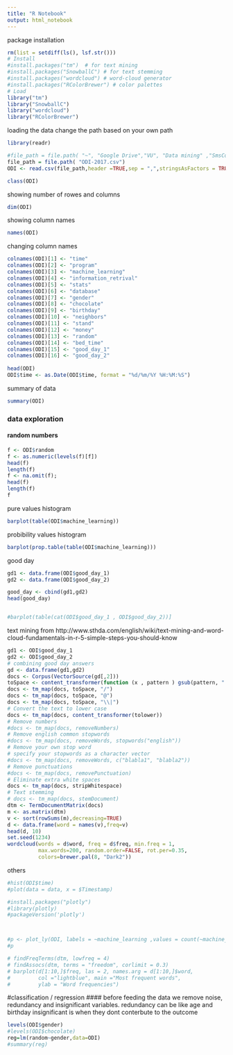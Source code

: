 ```yaml
---
title: "R Notebook"
output: html_notebook
---
```



<!-- This is an [R Markdown](http://rmarkdown.rstudio.com) Notebook. When you execute code within the notebook, the results appear beneath the code.  

Try executing this chunk by clicking the *Run* button within the chunk or by placing your cursor inside it and pressing *Cmd+Shift+Enter*. 

Add a new chunk by clicking the *Insert Chunk* button on the toolbar or by pressing *Cmd+Option+I*.

When you save the notebook, an HTML file containing the code and output will be saved alongside it (click the *Preview* button or press *Cmd+Shift+K* to preview the HTML file).
-->
package installation

```r
rm(list = setdiff(ls(), lsf.str()))
# Install
#install.packages("tm")  # for text mining
#install.packages("SnowballC") # for text stemming
#install.packages("wordcloud") # word-cloud generator 
#install.packages("RColorBrewer") # color palettes
# Load
library("tm")
library("SnowballC")
library("wordcloud")
library("RColorBrewer")
```



loading the data 
change the path based on your own path
```r
library(readr)

#file_path = file.path( "~", "Google Drive","VU", "Data mining" ,"SmsCollection.csv")
file_path = file.path( "ODI-2017.csv")
ODI <- read.csv(file_path,header =TRUE,sep = ",",stringsAsFactors = TRUE,fill = TRUE)

class(ODI)
```
showing number of rowes and columns
```r
dim(ODI) 
```
showing column names
```r
names(ODI) 
```

changing column names 
```r
colnames(ODI)[1] <- "time"
colnames(ODI)[2] <- "program"
colnames(ODI)[3] <- "machine_learning"
colnames(ODI)[4] <- "information_retrival"
colnames(ODI)[5] <- "stats"
colnames(ODI)[6] <- "database"
colnames(ODI)[7] <- "gender"
colnames(ODI)[8] <- "chocolate"
colnames(ODI)[9] <- "birthday"
colnames(ODI)[10] <- "neighbors"
colnames(ODI)[11] <- "stand"
colnames(ODI)[12] <- "money"
colnames(ODI)[13] <- "random"
colnames(ODI)[14] <- "bed_time"
colnames(ODI)[15] <- "good_day_1"
colnames(ODI)[16] <- "good_day_2"
              
head(ODI)
ODI$time <- as.Date(ODI$time, format = "%d/%m/%Y %H:%M:%S")

```
summary of data
```r
summary(ODI)
```
### data exploration
#### random numbers
```r
f <- ODI$random
f <- as.numeric(levels(f)[f])
head(f)
length(f)
f <- na.omit(f);
head(f)
length(f)
f
```

pure values histogram
```r
barplot(table(ODI$machine_learning))

```
probibility values histogram
```r
barplot(prop.table(table(ODI$machine_learning)))
```

good day
```r
gd1 <- data.frame(ODI$good_day_1)
gd2 <- data.frame(ODI$good_day_2)

good_day <- cbind(gd1,gd2)
head(good_day)


#barplot(table(cat(ODI$good_day_1 , ODI$good_day_2))]

```

text mining from http://www.sthda.com/english/wiki/text-mining-and-word-cloud-fundamentals-in-r-5-simple-steps-you-should-know

```r
gd1 <- ODI$good_day_1
gd2 <- ODI$good_day_2
# combining good day answers 
gd <- data.frame(gd1,gd2)
docs <- Corpus(VectorSource(gd[,2]))
toSpace <- content_transformer(function (x , pattern ) gsub(pattern, " ", x))
docs <- tm_map(docs, toSpace, "/")
docs <- tm_map(docs, toSpace, "@")
docs <- tm_map(docs, toSpace, "\\|")
# Convert the text to lower case
docs <- tm_map(docs, content_transformer(tolower))
# Remove numbers
#docs <- tm_map(docs, removeNumbers)
# Remove english common stopwords
#docs <- tm_map(docs, removeWords, stopwords("english"))
# Remove your own stop word
# specify your stopwords as a character vector
#docs <- tm_map(docs, removeWords, c("blabla1", "blabla2")) 
# Remove punctuations
#docs <- tm_map(docs, removePunctuation)
# Eliminate extra white spaces
docs <- tm_map(docs, stripWhitespace)
# Text stemming
# docs <- tm_map(docs, stemDocument)
dtm <- TermDocumentMatrix(docs)
m <- as.matrix(dtm)
v <- sort(rowSums(m),decreasing=TRUE)
d <- data.frame(word = names(v),freq=v)
head(d, 10)
set.seed(1234)
wordcloud(words = d$word, freq = d$freq, min.freq = 1,
          max.words=200, random.order=FALSE, rot.per=0.35, 
          colors=brewer.pal(8, "Dark2"))
```

others
```r
#hist(ODI$time)
#plot(data = data, x = $Timestamp)

#install.packages("plotly")
#library(plotly)
#packageVersion('plotly')



#p <- plot_ly(ODI, labels = ~machine_learning ,values = count(~machine_learning), type = 'pie')
#p

# findFreqTerms(dtm, lowfreq = 4)
# findAssocs(dtm, terms = "freedom", corlimit = 0.3)
# barplot(d[1:10,]$freq, las = 2, names.arg = d[1:10,]$word,
#         col ="lightblue", main ="Most frequent words",
#         ylab = "Word frequencies")

```
#classification / regression
#### before feeding the data we remove noise, redundancy and insignificant variables.
redundancy can be like age and birthday
insignificant is when they dont conterbute to the outcome


```r
levels(ODI$gender)
#levels(ODI$chocolate)
reg=lm(random~gender,data=ODI)
#summary(reg)

```


